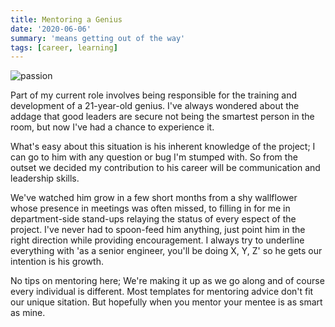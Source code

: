 ```yaml
---
title: Mentoring a Genius
date: '2020-06-06'
summary: 'means getting out of the way'
tags: [career, learning]
---
```


![passion](/static/images/marlon-corona-unsplash.jpg)

Part of my current role involves being responsible for the training and development of a 21-year-old genius. I've always wondered about the addage that good leaders are secure not being the smartest person in the room, but now I've had a chance to experience it.

What's easy about this situation is his inherent knowledge of the project; I can go to him with any question or bug I'm stumped with. So from the outset we decided my contribution to his career will be communication and leadership skills.

We've watched him grow in a few short months from a shy wallflower whose presence in meetings was often missed, to filling in for me in department-side stand-ups relaying the status of every espect of the project. I've never had to spoon-feed him anything, just point him in the right direction while providing encouragement. I always try to underline everything with 'as a senior engineer, you'll be doing X, Y, Z' so he gets our intention is his growth.

No tips on mentoring here; We're making it up as we go along and of course every individual is different. Most templates for mentoring advice don't fit our unique sitation. But hopefully when you mentor your mentee is as smart as mine.
